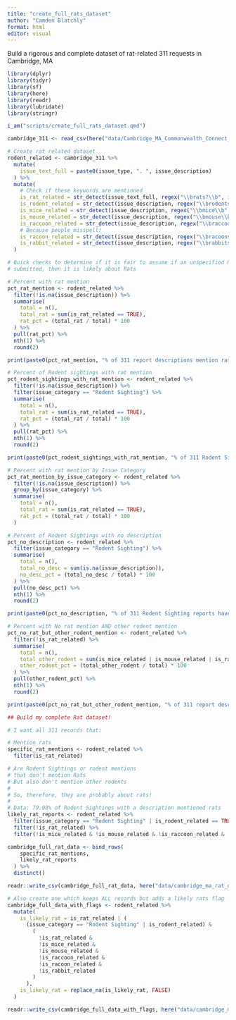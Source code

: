 ```yaml
---
title: "create_full_rats_dataset"
author: "Camden Blatchly"
format: html
editor: visual
---
```


Build a rigorous and complete dataset of rat-related 311 requests in Cambridge, MA

```r

library(dplyr)
library(tidyr)
library(sf)
library(here)
library(readr)
library(lubridate)
library(stringr)

i_am("scripts/create_full_rats_dataset.qmd")

```

```r

cambridge_311 <- read_csv(here("data/Cambridge_MA_Commonwealth_Connect_Service_Requests_20250729.csv"))

```

```r

# Create rat related dataset
rodent_related <- cambridge_311 %>%
  mutate(
    issue_text_full = paste0(issue_type, ". ", issue_description)
  ) %>%
  mutate(
    # Check if these keywords are mentioned
    is_rat_related = str_detect(issue_text_full, regex("\\brats?\\b", ignore_case = TRUE)),
    is_rodent_related = str_detect(issue_description, regex("\\brodents?\\b", ignore_case = TRUE)),
    is_mice_related = str_detect(issue_description, regex("\\bmice\\b", ignore_case = TRUE)),
    is_mouse_related = str_detect(issue_description, regex("\\bmouse\\b", ignore_case = TRUE)),
    is_raccoon_related = str_detect(issue_description, regex("\\braccoons?\\b", ignore_case = TRUE)),
    # Because people misspell!
    is_racoon_related = str_detect(issue_description, regex("\\bracoons?\\b", ignore_case = TRUE)),
    is_rabbit_related = str_detect(issue_description, regex("\\brabbits?\\b", ignore_case = TRUE)),
  )

```

```r

# Quick checks to determine if it is fair to assume if an unspecified Rodent Sighting is 
# submitted, then it is likely about Rats

# Percent with rat mention
pct_rat_mention <- rodent_related %>%
  filter(!is.na(issue_description)) %>%
  summarise(
    total = n(),
    total_rat = sum(is_rat_related == TRUE),
    rat_pct = (total_rat / total) * 100
  ) %>%
  pull(rat_pct) %>% 
  nth(1) %>%
  round(2)

print(paste0(pct_rat_mention, "% of 311 report descriptions mention rats"))

# Percent of Rodent sightings with rat mention
pct_rodent_sightings_with_rat_mention <- rodent_related %>%
  filter(!is.na(issue_description)) %>%
  filter(issue_category == "Rodent Sighting") %>%
  summarise(
    total = n(),
    total_rat = sum(is_rat_related == TRUE),
    rat_pct = (total_rat / total) * 100
  ) %>%
  pull(rat_pct) %>% 
  nth(1) %>%
  round(2)

print(paste0(pct_rodent_sightings_with_rat_mention, "% of 311 Rodent Sighting reports mention rats"))

# Percent with rat mention by Issue Category
pct_rat_mention_by_issue_category <- rodent_related %>%
  filter(!is.na(issue_description)) %>%
  group_by(issue_category) %>%
  summarise(
    total = n(),
    total_rat = sum(is_rat_related == TRUE),
    rat_pct = (total_rat / total) * 100
  )

# Percent of Rodent Sightings with no description
pct_no_description <- rodent_related %>%
  filter(issue_category == "Rodent Sighting") %>%
  summarise(
    total = n(),
    total_no_desc = sum(is.na(issue_description)),
    no_desc_pct = (total_no_desc / total) * 100
  ) %>%
  pull(no_desc_pct) %>% 
  nth(1) %>%
  round(2)

print(paste0(pct_no_description, "% of 311 Rodent Sighting reports have no description"))

# Percent with No rat mention AND other rodent mention
pct_no_rat_but_other_rodent_mention <- rodent_related %>%
  filter(!is_rat_related) %>%
  summarise(
    total = n(),
    total_other_rodent = sum(is_mice_related | is_mouse_related | is_raccoon_related | is_rabbit_related | is_racoon_related, na.rm = TRUE),
    other_rodent_pct = (total_other_rodent / total) * 100
  ) %>%
  pull(other_rodent_pct) %>% 
  nth(1) %>%
  round(2)

print(paste0(pct_no_rat_but_other_rodent_mention, "% of 311 report descriptions don't mention rats, but DO mention rabbits, mice, or raccoons"))

```

```r

## Build my complete Rat dataset!

# I want all 311 records that:

# Mention rats
specific_rat_mentions <- rodent_related %>%
  filter(is_rat_related)

# Are Rodent Sightings or rodent mentions
# that don't mention Rats
# But also don't mention other rodents
#
# So, therefore, they are probably about rats!
# 
# Data: 79.08% of Rodent Sightings with a description mentioned rats
likely_rat_reports <- rodent_related %>%
  filter(issue_category == "Rodent Sighting" | is_rodent_related == TRUE) %>%
  filter(!is_rat_related) %>%
  filter(!is_mice_related & !is_mouse_related & !is_raccoon_related & !is_racoon_related & !is_rabbit_related)

cambridge_full_rat_data <- bind_rows(
    specific_rat_mentions,
    likely_rat_reports
  ) %>%
  distinct()

readr::write_csv(cambridge_full_rat_data, here("data/cambridge_ma_rat_only_data.csv"))

# Also create one which keeps ALL records but adds a likely rats flag
cambridge_full_data_with_flags <- rodent_related %>%
  mutate(
    is_likely_rat = is_rat_related | (
      (issue_category == "Rodent Sighting" | is_rodent_related) &
        (
          !is_rat_related & 
          !is_mice_related & 
          !is_mouse_related & 
          !is_raccoon_related & 
          !is_racoon_related & 
          !is_rabbit_related
        )
      ),
    is_likely_rat = replace_na(is_likely_rat, FALSE)
  )

readr::write_csv(cambridge_full_data_with_flags, here("data/cambridge_ma_311_rat_flags_data.csv"))

```

